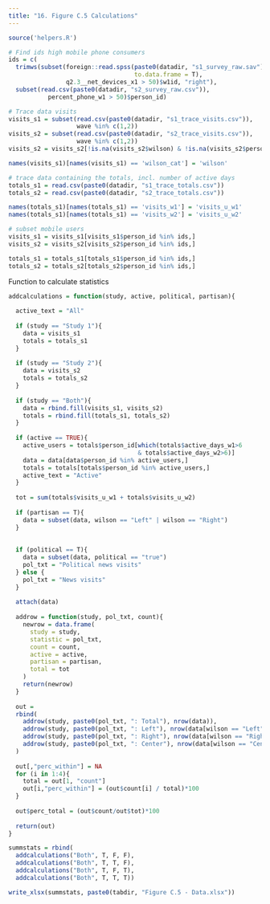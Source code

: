 ```yaml
---
title: "16. Figure C.5 Calculations"
---
```



```r
source('helpers.R')

# Find ids high mobile phone consumers
ids = c(
  trimws(subset(foreign::read.spss(paste0(datadir, "s1_survey_raw.sav"), 
                                   to.data.frame = T), 
                q2.3__net_devices_x1 > 50)$w1id, "right"),
  subset(read.csv(paste0(datadir, "s2_survey_raw.csv")), 
           percent_phone_w1 > 50)$person_id)

# Trace data visits 
visits_s1 = subset(read.csv(paste0(datadir, "s1_trace_visits.csv")),
                   wave %in% c(1,2))
visits_s2 = subset(read.csv(paste0(datadir, "s2_trace_visits.csv")),
                   wave %in% c(1,2))
visits_s2 = visits_s2[!is.na(visits_s2$wilson) & !is.na(visits_s2$person_id),]

names(visits_s1)[names(visits_s1) == 'wilson_cat'] = 'wilson'

# trace data containing the totals, incl. number of active days
totals_s1 = read.csv(paste0(datadir, "s1_trace_totals.csv"))
totals_s2 = read.csv(paste0(datadir, "s2_trace_totals.csv"))

names(totals_s1)[names(totals_s1) == 'visits_w1'] = 'visits_u_w1'
names(totals_s1)[names(totals_s1) == 'visits_w2'] = 'visits_u_w2'

# subset mobile users 
visits_s1 = visits_s1[visits_s1$person_id %in% ids,]
visits_s2 = visits_s2[visits_s2$person_id %in% ids,] 

totals_s1 = totals_s1[totals_s1$person_id %in% ids,]
totals_s2 = totals_s2[totals_s2$person_id %in% ids,]
```

Function to calculate statistics 
```r
addcalculations = function(study, active, political, partisan){
  
  active_text = "All"
  
  if (study == "Study 1"){
    data = visits_s1
    totals = totals_s1
  }
  
  if (study == "Study 2"){
    data = visits_s2
    totals = totals_s2
  }
  
  if (study == "Both"){
    data = rbind.fill(visits_s1, visits_s2)
    totals = rbind.fill(totals_s1, totals_s2)
  }
  
  if (active == TRUE){
    active_users = totals$person_id[which(totals$active_days_w1>6
                                    & totals$active_days_w2>6)]
    data = data[data$person_id %in% active_users,]
    totals = totals[totals$person_id %in% active_users,]
    active_text = "Active"
  }
  
  tot = sum(totals$visits_u_w1 + totals$visits_u_w2)
  
  if (partisan == T){
    data = subset(data, wilson == "Left" | wilson == "Right")
  } 
  
  
  if (political == T){
    data = subset(data, political == "true")
    pol_txt = "Political news visits" 
  } else {
    pol_txt = "News visits" 
  }
  
  attach(data)
  
  addrow = function(study, pol_txt, count){
    newrow = data.frame(
      study = study, 
      statistic = pol_txt,
      count = count,
      active = active, 
      partisan = partisan, 
      total = tot
    )
    return(newrow)
  }
  
  out = 
  rbind(
    addrow(study, paste0(pol_txt, ": Total"), nrow(data)),
    addrow(study, paste0(pol_txt, ": Left"), nrow(data[wilson == "Left",])),
    addrow(study, paste0(pol_txt, ": Right"), nrow(data[wilson == "Right",])),
    addrow(study, paste0(pol_txt, ": Center"), nrow(data[wilson == "Center",]))
  )
  
  out[,"perc_within"] = NA
  for (i in 1:4){
    total = out[1, "count"]
    out[i,"perc_within"] = (out$count[i] / total)*100 
  }
  
  out$perc_total = (out$count/out$tot)*100
  
  return(out)
}
```

```r
summstats = rbind(
  addcalculations("Both", T, F, F),
  addcalculations("Both", T, T, F),
  addcalculations("Both", T, F, T),
  addcalculations("Both", T, T, T))

write_xlsx(summstats, paste0(tabdir, "Figure C.5 - Data.xlsx"))
```





